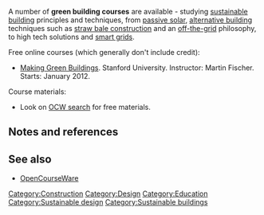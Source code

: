 A number of '''green building courses''' are available - studying [[sustainable building]] principles and techniques, from [[passive solar]], [[alternative building]] techniques such as [[straw bale construction]] and an [[off-the-grid]] philosophy, to high tech solutions and [[smart grids]].

Free online courses (which generally don't include credit):
* [http://www.greenbuilding-class.org Making Green Buildings]. Stanford University. Instructor: Martin Fischer. Starts: January 2012. 

Course materials:
* Look on [http://www.ocwsearch.com/ OCW search] for free materials.

== Notes and references ==
{{reflist}}

== See also ==

* [[OpenCourseWare]]

{{stub}}

[[Category:Construction]]
[[Category:Design]]
[[Category:Education]]
[[Category:Sustainable design]]
[[Category:Sustainable buildings]]